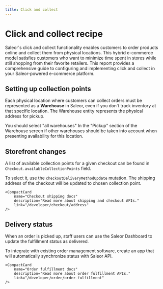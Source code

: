 ```yaml
---
title: Click and collect
---
```



# Click and collect recipe 

Saleor's click and collect functionality enables customers to order products online and collect them from physical locations. This hybrid e-commerce model satisfies customers who want to minimize time spent in stores while still shopping from their favorite retailers. This report provides a comprehensive guide to configuring and implementing click and collect in your Saleor-powered e-commerce platform.

## Setting up collection points

Each physical location where customers can collect orders must be represented as a **Warehouse** in Saleor, even if you don't track inventory at that specific location. The Warehouse entity represents the physical address for pickup.

You should select "all warehouses" In the "Pickup" section of the Warehouse screen if other warehouses should be taken into account when presenting availability for this location.


<div style={{display: 'flex', gap: '1rem', flexWrap: 'wrap', paddingBottom: '4rem'}}>
    <CompactCard
        name="Warehouses docs"
        description="Read more about warehouses configuration."
        link="/developer/stock/stock-allocation#warehouse-configuration"
    />
</div>

## Storefront changes

A list of available collection points for a given checkout can be found in `Checkout.availableCollectionPoints` field. 

To select it, use the `checkoutDeliveryMethodUpdate` mutation. The shipping address of the checkout will be updated to chosen collection point.

<div style={{display: 'flex', gap: '1rem', flexWrap: 'wrap', paddingBottom: '4rem'}}>
    <CompactCard
        name="Saleor Storefront quickstart"
        description="Try example storefront build with NextJS."
        link="/quickstart/storefront"
    />

    <CompactCard
        name="Checkout shipping docs"
        description="Read more about shipping and checkout APIs."
        link="/developer/checkout/address"
    />
</div>


## Delivery status

When an order is picked up, staff users can use the Saleor Dashboard to update the fulfillment status as delivered. 

To integrate with existing order management software, create an app that will automatically synchronize status with Saleor API.

<div style={{display: 'flex', gap: '1rem', flexWrap: 'wrap', paddingBottom: '4rem'}}>
    <CompactCard
        name="Building Apps docs"
        description="Read more about creating your own integrations."
        link="/developer/extending/apps/overview"
    />

    <CompactCard
        name="Order fulfillment docs"
        description="Read more about order fulfillment APIs."
        link="/developer/order/order-fulfillment"
    />
</div>

